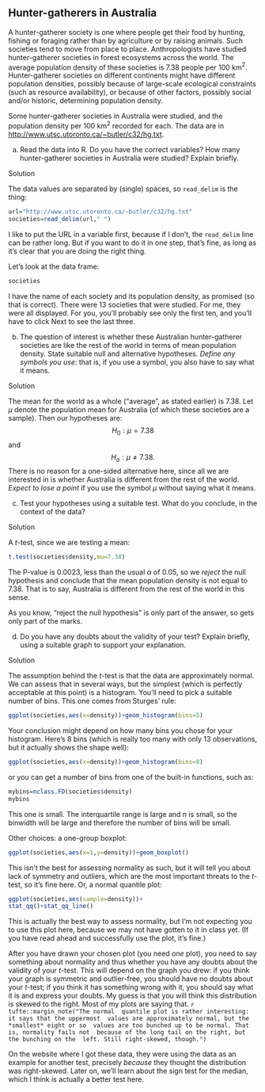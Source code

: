 ##  Hunter-gatherers in Australia


 A hunter-gatherer society is one where people get their food
by hunting, fishing or foraging rather than by agriculture or by
raising animals. Such societies tend to move from place to place.
Anthropologists have studied hunter-gatherer societies in forest
ecosystems across the world. The average population density of these
societies is 7.38 people per 100 km$^2$. Hunter-gatherer societies on
different continents might have different population densities,
possibly because of large-scale ecological constraints (such as
resource availability), or because of other factors, possibly social
and/or historic, determining population density.

Some hunter-gatherer societies in Australia were studied, and the
population density per 100 km$^2$ recorded for each. The data are in
[http://www.utsc.utoronto.ca/~butler/c32/hg.txt](http://www.utsc.utoronto.ca/~butler/c32/hg.txt). 



(a) Read the data into R. Do you have the correct variables?
How many hunter-gatherer societies in Australia were studied?
Explain briefly.


Solution


The data values are separated by (single) spaces, so `read_delim`
is the thing:
```r
url="http://www.utsc.utoronto.ca/~butler/c32/hg.txt"
societies=read_delim(url," ")
```     

I like to put the URL in a variable first, because if I don't, the
`read_delim` line can be rather long. But if you want to do it
in one step, that's fine, as long as it's clear that you are doing the
right thing.

Let's look at the data frame:

```r
societies
``` 

I have the name of each society and its population density, as
promised (so that is correct). There were 13 societies that were
studied. For me, they were all displayed. For you, you'll probably see only the first ten, and you'll have to click Next to see the last three.
    


(b) The question of interest is whether these Australian
hunter-gatherer societies are like the rest of the world in terms of mean
population density. State suitable null and alternative
hypotheses. *Define any symbols you use*: that is, if you use a
symbol, you also have to say what it means. 


Solution


The mean for the world as a whole ("average", as stated earlier)
is 7.38. Let $\mu$ denote the population mean for Australia (of
which these societies are a sample). Then our hypotheses are:
$$ H_0: \mu=7.38$$
and
$$ H_a: \mu \ne 7.38.$$
There is no reason for a one-sided alternative here, since all we
are interested in is whether Australia is different from the rest
of the world.
*Expect to lose a point* if you use the symbol $\mu$ without
saying what it means.



(c) Test your hypotheses using a suitable test. What do you
conclude, in the context of the data?


Solution


A $t$-test, since we are testing a mean:
```r
t.test(societies$density,mu=7.38)
```     

The P-value is 0.0023, less than the usual $\alpha$ of 0.05, so we
*reject* the null hypothesis and conclude that the mean
population density is not equal to 7.38. That is to say, Australia is
different from the rest of the world in this sense.

As you know, "reject the null hypothesis" is only part of the
answer, so gets only part of the marks.
    


(d) Do you have any doubts about the validity of your test?
Explain briefly, using a suitable graph to support your
explanation. 


Solution


The assumption behind the $t$-test is that the data are
approximately normal. We can assess that in several ways, but the
simplest (which is perfectly acceptable at this point) is a
histogram. You'll need to pick a suitable number of bins. This one
comes from Sturges' rule:
```r
ggplot(societies,aes(x=density))+geom_histogram(bins=5)
```     
Your conclusion might depend on how many bins you chose for your
histogram. Here's 8 bins (which is really too many with only 13
observations, but it actually shows the shape well): 

```r
ggplot(societies,aes(x=density))+geom_histogram(bins=8)
``` 

or you can get a number of bins from one of the built-in functions,
such as:

```r
mybins=nclass.FD(societies$density)
mybins
``` 

This one is small. The interquartile range is large and $n$ is small,
so the binwidth will be large and therefore the number of bins will be
small. 

Other choices: a one-group boxplot:

```r
ggplot(societies,aes(x=1,y=density))+geom_boxplot()
``` 

This isn't the best for assessing normality as such, but it will tell
you about lack of symmetry and outliers, which are the most important
threats to the $t$-test, so it's fine here. Or, a normal quantile plot:

```r
ggplot(societies,aes(sample=density))+
stat_qq()+stat_qq_line()
``` 

This is actually the best way to assess normality, but I'm not
expecting you to use this plot here, because we may not have gotten to
it in class yet. (If you have read ahead and successfully use the
plot, it's fine.)

After you have drawn your chosen plot (you need *one* plot), you
need to say something about normality and thus whether you have any
doubts about the validity of your $t$-test. This will depend on the
graph you drew: if you think your graph is symmetric and outlier-free,
you should have no doubts about your $t$-test; if you think it has
something wrong with it, you should say what it is and express your
doubts. My guess is that you will think this distribution is skewed to
the right. Most of my plots are saying that.
`r tufte::margin_note("The normal  quantile plot is rather interesting: it says that the uppermost  values are approximately normal, but the *smallest* eight or so  values are too bunched up to be normal. That is, normality fails not  because of the long tail on the right, but the bunching on the  left. Still right-skewed, though.")`

On the website where I got these data, they were using the data as
an example for another test, precisely *because* they thought the
distribution was right-skewed. Later on, we'll learn about the sign
test for the median, which I think is actually a better test here.
    




